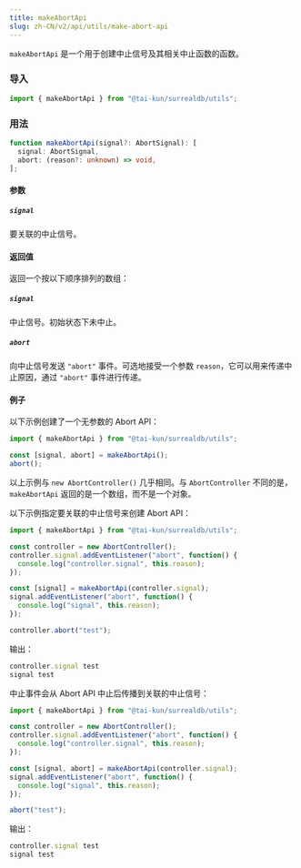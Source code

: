 ```yaml
---
title: makeAbortApi
slug: zh-CN/v2/api/utils/make-abort-api
---
```


`makeAbortApi` 是一个用于创建中止信号及其相关中止函数的函数。

### 导入

```ts
import { makeAbortApi } from "@tai-kun/surrealdb/utils";
```

### 用法

```ts
function makeAbortApi(signal?: AbortSignal): [
  signal: AbortSignal,
  abort: (reason?: unknown) => void,
];
```

#### 参数

##### `signal`

要关联的中止信号。

#### 返回值

返回一个按以下顺序排列的数组：

##### `signal`

中止信号。初始状态下未中止。

##### `abort`

向中止信号发送 `"abort"` 事件。可选地接受一个参数 `reason`，它可以用来传递中止原因，通过 `"abort"` 事件进行传递。

#### 例子

以下示例创建了一个无参数的 Abort API：

```ts
import { makeAbortApi } from "@tai-kun/surrealdb/utils";

const [signal, abort] = makeAbortApi();
abort();
```

以上示例与 `new AbortController()` 几乎相同。与 `AbortController` 不同的是，`makeAbortApi` 返回的是一个数组，而不是一个对象。

以下示例指定要关联的中止信号来创建 Abort API：

```ts
import { makeAbortApi } from "@tai-kun/surrealdb/utils";

const controller = new AbortController();
controller.signal.addEventListener("abort", function() {
  console.log("controller.signal", this.reason);
});

const [signal] = makeAbortApi(controller.signal);
signal.addEventListener("abort", function() {
  console.log("signal", this.reason);
});

controller.abort("test");
```

输出：

```js
controller.signal test
signal test
```

中止事件会从 Abort API 中止后传播到关联的中止信号：

```ts
import { makeAbortApi } from "@tai-kun/surrealdb/utils";

const controller = new AbortController();
controller.signal.addEventListener("abort", function() {
  console.log("controller.signal", this.reason);
});

const [signal, abort] = makeAbortApi(controller.signal);
signal.addEventListener("abort", function() {
  console.log("signal", this.reason);
});

abort("test");
```

输出：

```js
controller.signal test
signal test
```
